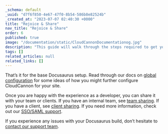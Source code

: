 ```yaml
---
_schema: default
_uuid: "d7f6f850-4e67-47f0-8b54-586b8e82524b"
_created_at: "2023-07-07 02:40:30 +0000"
title: "Rejoice & Share"
nav_title: "Rejoice & Share"
order: 6
published: true
image: "/documentation/static/CloudCannonDocumentationog.jpg"
description: "This guide will walk through the steps required to get your Docusaurus site built, editable and live on CloudCannon."
tags: []
related_articles: null
related_links: []
---
```


That’s it for the base Docusaurus setup.
Read through our docs on [global configuration](/documentation/articles/setting-global-configuration/) for some ideas of how you might further configure CloudCannon for your site.

Once you are happy with the experience as a developer, you can share it with your team or clients.
If you have an internal team, see [team sharing](/documentation/articles/managing-your-team-members/).
If you have a client, see [client sharing](/documentation/articles/giving-clients-access-to-update-a-site/).
If you need more information, check out our [SSO/SAML support](/documentation/articles/using-sso-to-create-team-accounts/).

If you experience any issues with your Docusaurus build, don’t hesitate to [contact our support team](/support/).
